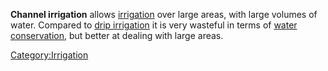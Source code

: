 '''Channel irrigation''' allows [[irrigation]] over large areas, with large volumes of water. Compared to [[drip irrigation]] it is very wasteful in terms of [[water conservation]], but better at dealing with large areas.


{{stub}}

[[Category:Irrigation]]
